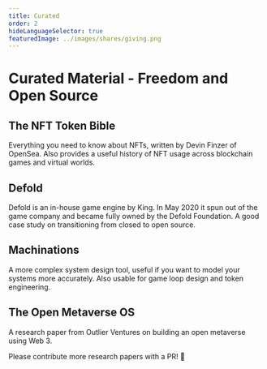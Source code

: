 ```yaml
---
title: Curated
order: 2
hideLanguageSelector: true
featuredImage: ../images/shares/giving.png
---
```


# Curated Material - Freedom and Open Source

## <Link to="https://opensea.io/blog/guides/non-fungible-tokens/">The NFT Token Bible</Link>

Everything you need to know about NFTs, written by Devin Finzer of OpenSea. Also provides a useful history of NFT usage across blockchain games and virtual worlds.

## <Link to="https://defold.com/open/">Defold</Link>

Defold is an in-house game engine by King. In May 2020 it spun out of the game company and became fully owned by the Defold Foundation. A good case study on transitioning from closed to open source.

## <Link to="http://machinations.io/">Machinations</Link>

A more complex system design tool, useful if you want to model your systems more accurately. Also usable for game loop design and token engineering.

## <Link to="https://gateway.pinata.cloud/ipfs/QmNmJcLc9Me7LERSh5shJmkgEeddFzcn4L1pTeMjT5fXqE/OV_Metaverse_OS_V5.pdf">The Open Metaverse OS</Link>

A research paper from Outlier Ventures on building an open metaverse using Web 3. 

Please contribute more research papers with a PR! 📝